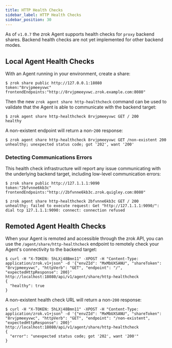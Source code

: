 ```yaml
---
title: HTTP Health Checks
sidebar_label: HTTP Health Checks
sidebar_position: 30
---
```


As of `v1.0.7` the zrok Agent supports health checks for `proxy` backend shares. Backend health checks are not yet implemented for other backend modes.

## Local Agent Health Checks

With an Agent running in your environment, create a share:

```
$ zrok share public http://127.0.0.1:18080
token:"8rvjpmeeyvwc"  frontendEndpoints:"http://8rvjpmeeyvwc.zrok.example.com:8080"
```

Then the new `zrok agent share http-healthcheck` command can be used to validate that the Agent is able to communicate with the backend target:

```
$ zrok agent share http-healthcheck 8rvjpmeeyvwc GET / 200
healthy
```

A non-existent endpoint will return a non-`200` response:
```
$ zrok agent share http-healthcheck 8rvjpmeeyvwc GET /non-existent 200
unhealthy; unexpected status code; got '202', want '200'
```

### Detecting Communications Errors

This health check infrastructure will report any issue communicating with the underlying backend target, including low-level communication errors:

```
$ zrok share public http://127.1.1.1:9090
token:"2bfvnne6kb3c"  frontendEndpoints:"http://2bfvnne6kb3c.zrok.quigley.com:8080"

$ zrok agent share http-healthcheck 2bfvnne6kb3c GET / 200
unhealthy; failed to execute request: Get "http://127.1.1.1:9090/": dial tcp 127.1.1.1:9090: connect: connection refused
```

## Remoted Agent Health Checks

When your Agent is remoted and accessible through the zrok API, you can use the `/agent/share/http-healthcheck` endpoint to remotely check your Agent's connectivity to the backend target:

```
$ curl -H "X-TOKEN: 5hLXj48Bmn11" -XPOST -H "Content-Type: application/zrok.v1+json" -d '{"envZId": "MxMbUXSANU", "shareToken": "8rvjpmeeyvwc", "httpVerb": "GET", "endpoint": "/", "expectedHttpResponse": 200}' http://localhost:18080/api/v1/agent/share/http-healthcheck
{
  "healthy": true
}
```

A non-existent health check URL will return a non-`200` response:
```
$ curl -H "X-TOKEN: 5hLXj48Bmn11" -XPOST -H "Content-Type: application/zrok.v1+json" -d '{"envZId": "MxMbUXSANU", "shareToken": "8rvjpmeeyvwc", "httpVerb": "GET", "endpoint": "/non-existent", "expectedHttpResponse": 200}' http://localhost:18080/api/v1/agent/share/http-healthcheck
{
  "error": "unexpected status code; got '202', want '200'"
}
```

